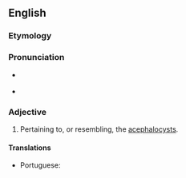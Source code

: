==English==

===Etymology===
{{suffix|en|acephalocyst|ic}}

===Pronunciation===
* {{a|US}} {{IPA|/eɪˌsɛ.fə.loʊˈsɪ.stɪk/|lang=en}}
* {{audio|En-us-acephalocystic.ogg|Audio (US)|lang=en}}

===Adjective===
{{en-adj|-}}

# Pertaining to, or resembling, the [[acephalocyst]]s.

====Translations====
{{trans-top|pertaining to acephalocysts}}
* Portuguese: {{t|pt|acefalocístico}}
{{trans-mid}}
{{trans-bottom}}